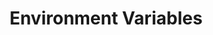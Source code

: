 ---
id: "node_easy_015"
questionType: "MULTIPLE_CHOICE"
title: "Environment Variables"
description: "Which property accesses environment variables in Node.js?"
difficulty: "EASY"
category: "Node.js"
options:
  - "process.env"
  - "global.env"
  - "env.process"
  - "config.env"
correctAnswer: 0
---